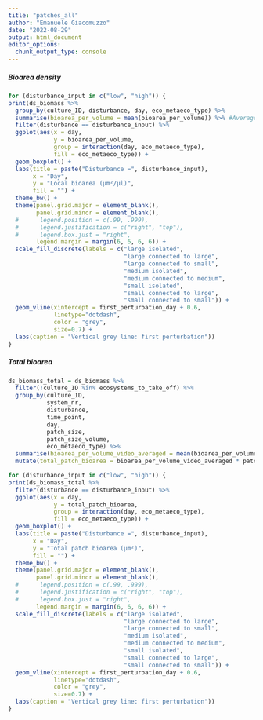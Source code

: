 ```yaml
---
title: "patches_all"
author: "Emanuele Giacomuzzo"
date: "2022-08-29"
output: html_document
editor_options: 
  chunk_output_type: console
---
```


##### Bioarea density

```r
for (disturbance_input in c("low", "high")) {
print(ds_biomass %>%
  group_by(culture_ID, disturbance, day, eco_metaeco_type) %>%
  summarise(bioarea_per_volume = mean(bioarea_per_volume)) %>% #Average across videos
  filter(disturbance == disturbance_input) %>%
  ggplot(aes(x = day,
             y = bioarea_per_volume,
             group = interaction(day, eco_metaeco_type),
             fill = eco_metaeco_type)) +
  geom_boxplot() +
  labs(title = paste("Disturbance =", disturbance_input),
       x = "Day",
       y = "Local bioarea (µm²/µl)",
       fill = "") +
  theme_bw() +
  theme(panel.grid.major = element_blank(),
        panel.grid.minor = element_blank(),
  #      legend.position = c(.99, .999),
  #      legend.justification = c("right", "top"),
  #      legend.box.just = "right",
        legend.margin = margin(6, 6, 6, 6)) +
  scale_fill_discrete(labels = c("large isolated",
                                 "large connected to large",
                                 "large connected to small",
                                 "medium isolated",
                                 "medium connected to medium",
                                 "small isolated",
                                 "small connected to large",
                                 "small connected to small")) +
  geom_vline(xintercept = first_perturbation_day + 0.6,
             linetype="dotdash",
             color = "grey",
             size=0.7) +
  labs(caption = "Vertical grey line: first perturbation"))
}
```

##### Total bioarea

```r
ds_biomass_total = ds_biomass %>%
  filter(!culture_ID %in% ecosystems_to_take_off) %>%
  group_by(culture_ID, 
           system_nr, 
           disturbance, 
           time_point,
           day, 
           patch_size,
           patch_size_volume,
           eco_metaeco_type) %>%
  summarise(bioarea_per_volume_video_averaged = mean(bioarea_per_volume)) %>%
  mutate(total_patch_bioarea = bioarea_per_volume_video_averaged * patch_size_volume)

for (disturbance_input in c("low", "high")) {
print(ds_biomass_total %>%
  filter(disturbance == disturbance_input) %>%
  ggplot(aes(x = day,
             y = total_patch_bioarea,
             group = interaction(day, eco_metaeco_type),
             fill = eco_metaeco_type)) +
  geom_boxplot() +
  labs(title = paste("Disturbance =", disturbance_input),
       x = "Day",
       y = "Total patch bioarea (µm²)",
       fill = "") +
  theme_bw() +
  theme(panel.grid.major = element_blank(),
        panel.grid.minor = element_blank(),
  #      legend.position = c(.99, .999),
  #      legend.justification = c("right", "top"),
  #      legend.box.just = "right",
        legend.margin = margin(6, 6, 6, 6)) +
  scale_fill_discrete(labels = c("large isolated",
                                 "large connected to large",
                                 "large connected to small",
                                 "medium isolated",
                                 "medium connected to medium",
                                 "small isolated",
                                 "small connected to large",
                                 "small connected to small")) +
  geom_vline(xintercept = first_perturbation_day + 0.6,
             linetype="dotdash",
             color = "grey",
             size=0.7) +
  labs(caption = "Vertical grey line: first perturbation"))
}
```
